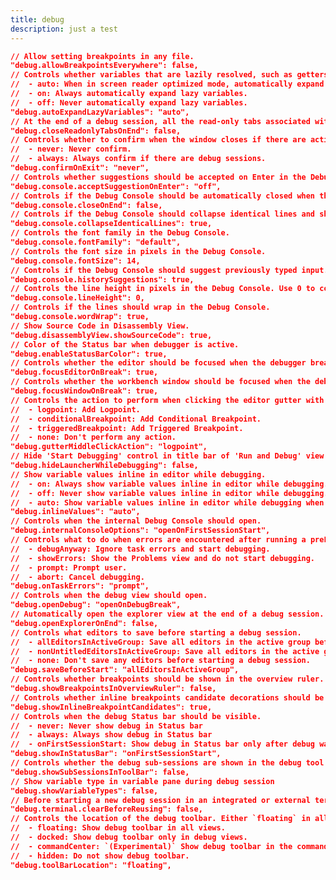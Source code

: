 ```yaml
---
title: debug
description: just a test
---
```

```json
// Allow setting breakpoints in any file.
"debug.allowBreakpointsEverywhere": false,
// Controls whether variables that are lazily resolved, such as getters, are automatically resolved and expanded by the debugger.
//  - auto: When in screen reader optimized mode, automatically expand lazy variables.
//  - on: Always automatically expand lazy variables.
//  - off: Never automatically expand lazy variables.
"debug.autoExpandLazyVariables": "auto",
// At the end of a debug session, all the read-only tabs associated with that session will be closed
"debug.closeReadonlyTabsOnEnd": false,
// Controls whether to confirm when the window closes if there are active debug sessions.
//  - never: Never confirm.
//  - always: Always confirm if there are debug sessions.
"debug.confirmOnExit": "never",
// Controls whether suggestions should be accepted on Enter in the Debug Console. Enter is also used to evaluate whatever is typed in the Debug Console.
"debug.console.acceptSuggestionOnEnter": "off",
// Controls if the Debug Console should be automatically closed when the debug session ends.
"debug.console.closeOnEnd": false,
// Controls if the Debug Console should collapse identical lines and show a number of occurrences with a badge.
"debug.console.collapseIdenticalLines": true,
// Controls the font family in the Debug Console.
"debug.console.fontFamily": "default",
// Controls the font size in pixels in the Debug Console.
"debug.console.fontSize": 14,
// Controls if the Debug Console should suggest previously typed input.
"debug.console.historySuggestions": true,
// Controls the line height in pixels in the Debug Console. Use 0 to compute the line height from the font size.
"debug.console.lineHeight": 0,
// Controls if the lines should wrap in the Debug Console.
"debug.console.wordWrap": true,
// Show Source Code in Disassembly View.
"debug.disassemblyView.showSourceCode": true,
// Color of the Status bar when debugger is active.
"debug.enableStatusBarColor": true,
// Controls whether the editor should be focused when the debugger breaks.
"debug.focusEditorOnBreak": true,
// Controls whether the workbench window should be focused when the debugger breaks.
"debug.focusWindowOnBreak": true,
// Controls the action to perform when clicking the editor gutter with the middle mouse button.
//  - logpoint: Add Logpoint.
//  - conditionalBreakpoint: Add Conditional Breakpoint.
//  - triggeredBreakpoint: Add Triggered Breakpoint.
//  - none: Don't perform any action.
"debug.gutterMiddleClickAction": "logpoint",
// Hide 'Start Debugging' control in title bar of 'Run and Debug' view while debugging is active. Only relevant when `debug.toolBarLocation` is not `docked`.
"debug.hideLauncherWhileDebugging": false,
// Show variable values inline in editor while debugging.
//  - on: Always show variable values inline in editor while debugging.
//  - off: Never show variable values inline in editor while debugging.
//  - auto: Show variable values inline in editor while debugging when the language supports inline value locations.
"debug.inlineValues": "auto",
// Controls when the internal Debug Console should open.
"debug.internalConsoleOptions": "openOnFirstSessionStart",
// Controls what to do when errors are encountered after running a preLaunchTask.
//  - debugAnyway: Ignore task errors and start debugging.
//  - showErrors: Show the Problems view and do not start debugging.
//  - prompt: Prompt user.
//  - abort: Cancel debugging.
"debug.onTaskErrors": "prompt",
// Controls when the debug view should open.
"debug.openDebug": "openOnDebugBreak",
// Automatically open the explorer view at the end of a debug session.
"debug.openExplorerOnEnd": false,
// Controls what editors to save before starting a debug session.
//  - allEditorsInActiveGroup: Save all editors in the active group before starting a debug session.
//  - nonUntitledEditorsInActiveGroup: Save all editors in the active group except untitled ones before starting a debug session.
//  - none: Don't save any editors before starting a debug session.
"debug.saveBeforeStart": "allEditorsInActiveGroup",
// Controls whether breakpoints should be shown in the overview ruler.
"debug.showBreakpointsInOverviewRuler": false,
// Controls whether inline breakpoints candidate decorations should be shown in the editor while debugging.
"debug.showInlineBreakpointCandidates": true,
// Controls when the debug Status bar should be visible.
//  - never: Never show debug in Status bar
//  - always: Always show debug in Status bar
//  - onFirstSessionStart: Show debug in Status bar only after debug was started for the first time
"debug.showInStatusBar": "onFirstSessionStart",
// Controls whether the debug sub-sessions are shown in the debug tool bar. When this setting is false the stop command on a sub-session will also stop the parent session.
"debug.showSubSessionsInToolBar": false,
// Show variable type in variable pane during debug session
"debug.showVariableTypes": false,
// Before starting a new debug session in an integrated or external terminal, clear the terminal.
"debug.terminal.clearBeforeReusing": false,
// Controls the location of the debug toolbar. Either `floating` in all views, `docked` in the debug view, `commandCenter` (requires `window.commandCenter`), or `hidden`.
//  - floating: Show debug toolbar in all views.
//  - docked: Show debug toolbar only in debug views.
//  - commandCenter: `(Experimental)` Show debug toolbar in the command center.
//  - hidden: Do not show debug toolbar.
"debug.toolBarLocation": "floating",
```
